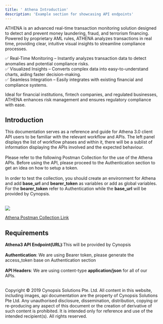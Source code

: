 ```yaml
---
title: ' Athena Introduction'
description: 'Example section for showcasing API endpoints'
---
```




ATHENA is an advanced real-time transaction monitoring solution designed to detect and prevent money laundering, fraud, and terrorism financing. Powered by proprietary AML rules, ATHENA analyzes transactions in real time, providing clear, intuitive visual insights to streamline compliance processes.

✅ Real-Time Monitoring – Instantly analyzes transaction data to detect anomalies and potential compliance risks.<br />
✅ Visualized Insights – Converts complex data into easy-to-understand charts, aiding faster decision-making.<br />
✅ Seamless Integration – Easily integrates with existing financial and compliance systems.<br />

Ideal for financial institutions, fintech companies, and regulated businesses, ATHENA enhances risk management and ensures regulatory compliance with ease.

## Introduction

This documentation serves as a reference and guide for Athena 3.0 client API users to be familiar with the relevant workflow and APIs. The left panel displays the list of workflow phases and within it, there will be a sublist of information displaying the APIs involved and the expected behaviour.<br /><br />
Please refer to the following Postman Collection for the use of the Athena APIs. Before using the API, please proceed to the Authentication section to get an idea on how to setup a token.<br /><br />
In order to test the collection, you should create an environment for Athena and add <b>base_url</b> and <b>bearer_token</b> as variables or add as global variables. For the <b>bearer_token</b> refer to Authentication while the <b>base_url</b> will be provided by Cynopsis.<br /><br />

<Frame>
  <img src="../images/athena-postman-variables.png" style={{ borderRadius: '0.5rem' }} />
</Frame>

[Athena Postman Collection Link](https://developer.cynopsis.co/assets/postman-collections/athena3-external.json)

## Requirements

<b>Athena3 API Endpoint(URL)</b>:This will be provided by Cynopsis <br /><br />
<b>Authentication</b>: We are using Bearer token, please generate the access_token base on Authentication section<br /><br />
<b>API Headers</b>: We are using content-type <b>application/json</b> for all of our APIs.<br /><br />


Copyright © 2019 Cynopsis Solutions Pte. Ltd.
All content in this website, including images, api documentation are the property of Cynopsis Solutions Pte Ltd. Any unauthorised disclosure, dissemination, distribution, copying or re-producing any aspect of this document or the creation of derivative of such content is prohibited. It is intended only for reference and use of the intended recipient(s). All rights reserved.